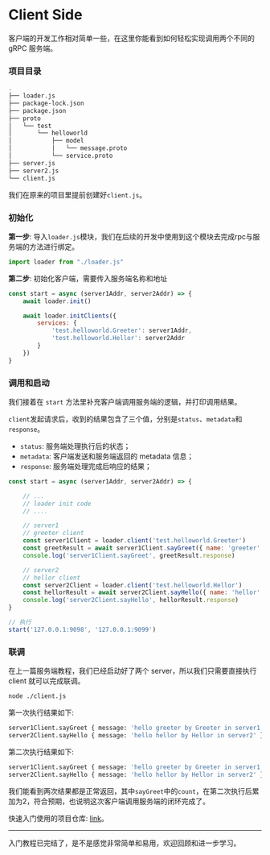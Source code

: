 
# Client Side

客户端的开发工作相对简单一些，在这里你能看到如何轻松实现调用两个不同的 gRPC 服务端。

### 项目目录

```bash filename="Terminal" {13}
.
├── loader.js
├── package-lock.json
├── package.json
├── proto
│   └── test
│       └── helloworld
│           ├── model
│           │   └── message.proto
│           └── service.proto
├── server.js
├── server2.js
└── client.js
```

我们在原来的项目里提前创建好`client.js`。

### 初始化

**第一步**: 导入`loader.js`模块，我们在后续的开发中使用到这个模块去完成rpc与服务端的方法进行绑定。

```js filename="./client.js"
import loader from "./loader.js"
```

**第二步**: 初始化客户端，需要传入服务端名称和地址

```js filename="./client.js"
const start = async (server1Addr, server2Addr) => {
    await loader.init()

    await loader.initClients({
        services: {
            'test.helloworld.Greeter': server1Addr,
            'test.helloworld.Hellor': server2Addr
        }
    })
}
```

### 调用和启动

我们接着在 `start` 方法里补充客户端调用服务端的逻辑，并打印调用结果。

`client`发起请求后，收到的结果包含了三个值，分别是`status`、`metadata`和`response`。
- `status`: 服务端处理执行后的状态；
- `metadata`: 客户端发送和服务端返回的 metadata 信息；
- `response`: 服务端处理完成后响应的结果；

```js filename="./client.js"
const start = async (server1Addr, server2Addr) => {

    // ...
    // loader init code
    // ....

    // server1
    // greeter client
    const server1Client = loader.client('test.helloworld.Greeter')
    const greetResult = await server1Client.sayGreet({ name: 'greeter' })
    console.log('server1Client.sayGreet', greetResult.response)

    // server2
    // hellor client
    const server2Client = loader.client('test.helloworld.Hellor')
    const hellorResult = await server2Client.sayHello({ name: 'hellor' })
    console.log('server2Client.sayHello', hellorResult.response)
}

// 执行
start('127.0.0.1:9098', '127.0.0.1:9099')
```

### 联调

在上一篇服务端教程，我们已经启动好了两个 server，所以我们只需要直接执行 client 就可以完成联调。

```bash filename="Terminal"
node ./client.js
```

第一次执行结果如下:

```bash filename="Terminal"
server1Client.sayGreet { message: 'hello greeter by Greeter in server1', count: 1 }
server2Client.sayHello { message: 'hello hellor by Hellor in server2' }
```

第二次执行结果如下:

```bash filename="Terminal"
server1Client.sayGreet { message: 'hello greeter by Greeter in server1', count: 2 }
server2Client.sayHello { message: 'hello hellor by Hellor in server2' }
```

我们能看到两次结果都是正常返回，其中`sayGreet`中的`count`，在第二次执行后累加为2，符合预期，也说明这次客户端调用服务端的闭环完成了。

快速入门使用的项目仓库: [link](https://github.com/chakhsu/grpcity-basic-demo)。

---

入门教程已完结了，是不是感觉非常简单和易用，欢迎回顾和进一步学习。

<Cards>
    <Card
        title="Proto Loader →"
        href="/start/proto-loader"
    />
    <Card
        title="Server Side →"
        href="/start/server"
    />
</Cards>
